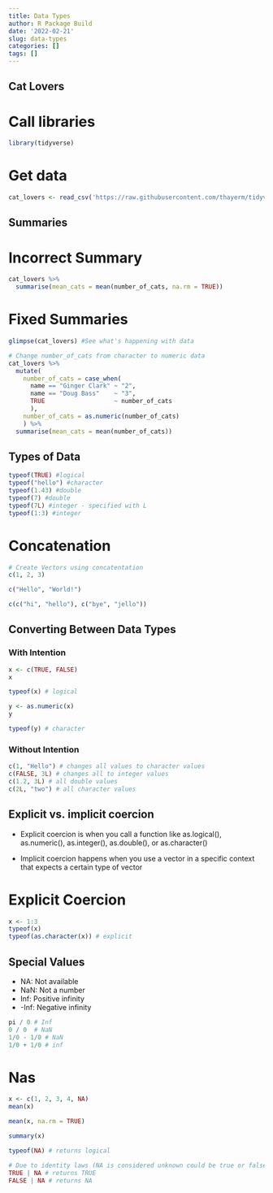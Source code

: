 ```yaml
---
title: Data Types
author: R Package Build
date: '2022-02-21'
slug: data-types
categories: []
tags: []
---
```


## Cat Lovers
# Call libraries
```r
library(tidyverse)
```

# Get data
```r
cat_lovers <- read_csv('https://raw.githubusercontent.com/thayerm/tidyverse/main/cat-lovers.csv')
```

## Summaries
# Incorrect Summary
```r
cat_lovers %>%
  summarise(mean_cats = mean(number_of_cats, na.rm = TRUE))
```

# Fixed Summaries
```r
glimpse(cat_lovers) #See what's happening with data

# Change number_of_cats from character to numeric data
cat_lovers %>%
  mutate(
    number_of_cats = case_when(
      name == "Ginger Clark" ~ "2",
      name == "Doug Bass"    ~ "3",
      TRUE                   ~ number_of_cats
      ),
    number_of_cats = as.numeric(number_of_cats)
    ) %>%
  summarise(mean_cats = mean(number_of_cats))

```
## Types of Data
```r
typeof(TRUE) #logical
typeof("hello") #character
typeof(1.43) #double
typeof(7) #double
typeof(7L) #integer - specified with L
typeof(1:3) #integer
```
# Concatenation
```r
# Create Vectors using concatentation
c(1, 2, 3)

c("Hello", "World!")

c(c("hi", "hello"), c("bye", "jello"))
```
## Converting Between Data Types {.tabset}
### With Intention
```r
x <- c(TRUE, FALSE)
x

typeof(x) # logical

y <- as.numeric(x)
y

typeof(y) # character
```
### Without Intention
```r
c(1, "Hello") # changes all values to character values
c(FALSE, 3L) # changes all to integer values
c(1.2, 3L) # all double values
c(2L, "two") # all character values
```

## Explicit vs. implicit coercion

 - Explicit coercion is when you call a function like as.logical(), as.numeric(), as.integer(), as.double(), or as.character()

 - Implicit coercion happens when you use a vector in a specific context that expects a certain type of vector

# Explicit Coercion
```r
x <- 1:3
typeof(x)
typeof(as.character(x)) # explicit
```


## Special Values
 - NA: Not available
 - NaN: Not a number
 - Inf: Positive infinity
 - -Inf: Negative infinity
```r
pi / 0 # Inf
0 / 0  # NaN
1/0 - 1/0 # NaN
1/0 + 1/0 # inf
```
# Nas

```r
x <- c(1, 2, 3, 4, NA)
mean(x)

mean(x, na.rm = TRUE)

summary(x)
```

```r
typeof(NA) # returns logical
```

```r
# Due to identity laws (NA is considered unknown could be true or false)
TRUE | NA # returns TRUE
FALSE | NA # returns NA
```

